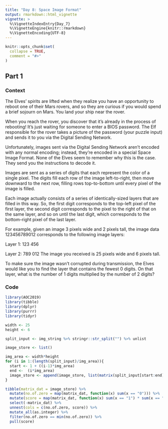 ```yaml
---
title: "Day 8: Space Image Format"
output: rmarkdown::html_vignette
vignette: >
  %\VignetteIndexEntry{Day_7}
  %\VignetteEngine{knitr::rmarkdown}
  %\VignetteEncoding{UTF-8}
---
```


```r
knitr::opts_chunk$set(
  collapse = TRUE,
  comment = "#>"
)
```


## Part 1
### Context 

The Elves' spirits are lifted when they realize you have an opportunity to reboot one of their Mars rovers, and so they are curious if you would spend a brief sojourn on Mars. You land your ship near the rover.

When you reach the rover, you discover that it's already in the process of rebooting! It's just waiting for someone to enter a BIOS password. The Elf responsible for the rover takes a picture of the password (your puzzle input) and sends it to you via the Digital Sending Network.

Unfortunately, images sent via the Digital Sending Network aren't encoded with any normal encoding; instead, they're encoded in a special Space Image Format. None of the Elves seem to remember why this is the case. They send you the instructions to decode it.

Images are sent as a series of digits that each represent the color of a single pixel. The digits fill each row of the image left-to-right, then move downward to the next row, filling rows top-to-bottom until every pixel of the image is filled.

Each image actually consists of a series of identically-sized layers that are filled in this way. So, the first digit corresponds to the top-left pixel of the first layer, the second digit corresponds to the pixel to the right of that on the same layer, and so on until the last digit, which corresponds to the bottom-right pixel of the last layer.

For example, given an image 3 pixels wide and 2 pixels tall, the image data 123456789012 corresponds to the following image layers:

Layer 1: 123
         456

Layer 2: 789
         012
The image you received is 25 pixels wide and 6 pixels tall.

To make sure the image wasn't corrupted during transmission, the Elves would like you to find the layer that contains the fewest 0 digits. On that layer, what is the number of 1 digits multiplied by the number of 2 digits?

### Code
```r
library(AOC2019)
library(tibble)
library(dplyr)
library(purrr)
library(tidyr)
```


```r


width <- 25
height <- 6

split_input <- img_string %>% stringr::str_split("") %>% unlist

image_store <- list()

img_area <- width*height
for (i in 1:(length(split_input)/img_area)){
  start <- 1 + ((i-1)*img_area)
  end <-  (i*img_area)
  image_store <- append(image_store, list(matrix(split_input[start:end], nrow = height, ncol = width)))
}

tibble(matrix_dat = image_store) %>% 
  mutate(no.of.zero = map(matrix_dat, function(x) sum(x == "0"))) %>% 
  mutate(score = map(matrix_dat, function(x) sum(x == "1") * sum(x == "2"))) %>% 
  select(-matrix_dat) %>% 
  unnest(cols = c(no.of.zero, score)) %>% 
  mutate_all(as.integer) %>% 
  filter(no.of.zero == min(no.of.zero)) %>% 
  pull(score)

```

